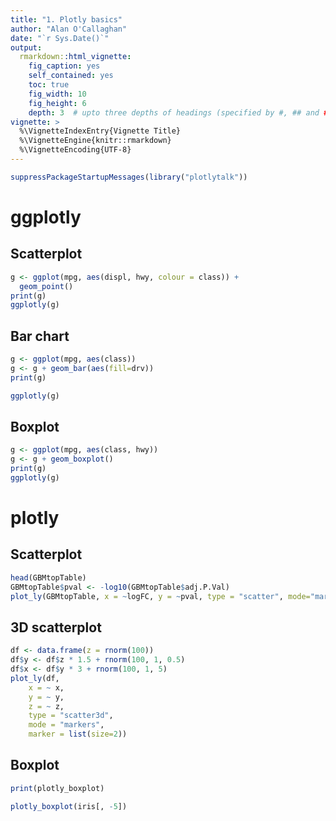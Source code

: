 ```yaml
---
title: "1. Plotly basics"
author: "Alan O'Callaghan"
date: "`r Sys.Date()`"
output:
  rmarkdown::html_vignette:
    fig_caption: yes
    self_contained: yes
    toc: true
    fig_width: 10
    fig_height: 6
    depth: 3  # upto three depths of headings (specified by #, ## and ###)  
vignette: >
  %\VignetteIndexEntry{Vignette Title}
  %\VignetteEngine{knitr::rmarkdown}
  %\VignetteEncoding{UTF-8}
---
```


```r
suppressPackageStartupMessages(library("plotlytalk"))
```

# ggplotly

## Scatterplot
```r
g <- ggplot(mpg, aes(displ, hwy, colour = class)) + 
  geom_point()
print(g)
ggplotly(g)
```


## Bar chart
```r
g <- ggplot(mpg, aes(class))
g <- g + geom_bar(aes(fill=drv))
print(g)

ggplotly(g)
```

## Boxplot
```r
g <- ggplot(mpg, aes(class, hwy))
g <- g + geom_boxplot()
print(g)
ggplotly(g)
```


# plotly

## Scatterplot
```r
head(GBMtopTable)
GBMtopTable$pval <- -log10(GBMtopTable$adj.P.Val)
plot_ly(GBMtopTable, x = ~logFC, y = ~pval, type = "scatter", mode="markers")
```

## 3D scatterplot 
```r
df <- data.frame(z = rnorm(100))
df$y <- df$z * 1.5 + rnorm(100, 1, 0.5)
df$x <- df$y * 3 + rnorm(100, 1, 5)
plot_ly(df, 
    x = ~ x, 
    y = ~ y, 
    z = ~ z, 
    type = "scatter3d", 
    mode = "markers", 
    marker = list(size=2))
```



## Boxplot

```r
print(plotly_boxplot)

plotly_boxplot(iris[, -5])
```


